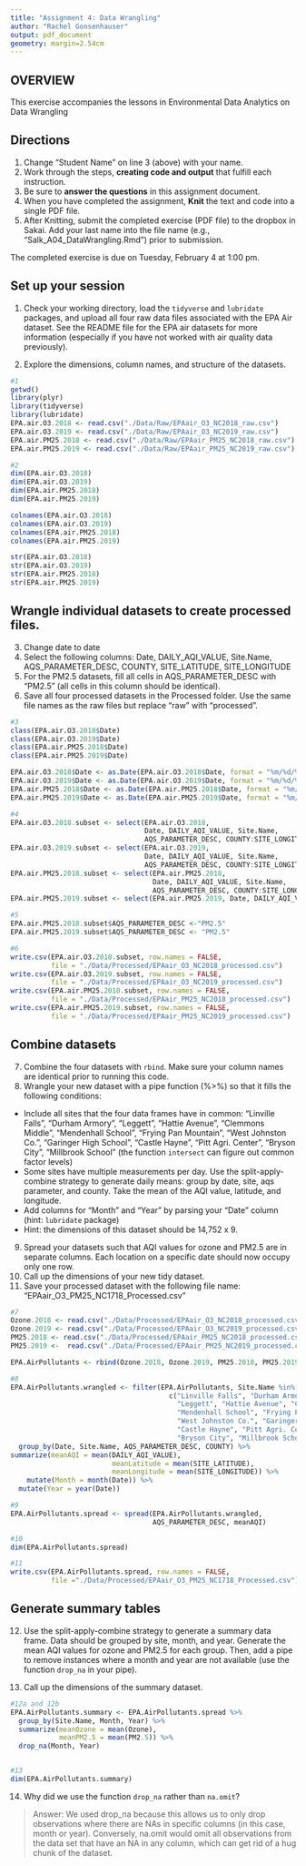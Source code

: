 ```yaml
---
title: "Assignment 4: Data Wrangling"
author: "Rachel Gonsenhauser"
output: pdf_document
geometry: margin=2.54cm
---
```


## OVERVIEW

This exercise accompanies the lessons in Environmental Data Analytics on Data Wrangling 

## Directions
1. Change "Student Name" on line 3 (above) with your name.
3. Work through the steps, **creating code and output** that fulfill each instruction.
4. Be sure to **answer the questions** in this assignment document.
6. When you have completed the assignment, **Knit** the text and code into a single PDF file.
8. After Knitting, submit the completed exercise (PDF file) to the dropbox in Sakai. Add your last name into the file name (e.g., "Salk_A04_DataWrangling.Rmd") prior to submission.

The completed exercise is due on Tuesday, February 4 at 1:00 pm.

## Set up your session 
1. Check your working directory, load the `tidyverse` and `lubridate` packages, and upload all four raw data files associated with the EPA Air dataset. See the README file for the EPA air datasets for more information (especially if you have not worked with air quality data previously). 

2. Explore the dimensions, column names, and structure of the datasets. 

```r
#1
getwd()
library(plyr)
library(tidyverse)
library(lubridate)
EPA.air.O3.2018 <- read.csv("./Data/Raw/EPAair_O3_NC2018_raw.csv")
EPA.air.O3.2019 <- read.csv("./Data/Raw/EPAair_O3_NC2019_raw.csv")
EPA.air.PM25.2018 <- read.csv("./Data/Raw/EPAair_PM25_NC2018_raw.csv")
EPA.air.PM25.2019 <- read.csv("./Data/Raw/EPAair_PM25_NC2019_raw.csv")

#2
dim(EPA.air.O3.2018)
dim(EPA.air.O3.2019)
dim(EPA.air.PM25.2018)
dim(EPA.air.PM25.2019)

colnames(EPA.air.O3.2018)
colnames(EPA.air.O3.2019)
colnames(EPA.air.PM25.2018)
colnames(EPA.air.PM25.2019)

str(EPA.air.O3.2018)
str(EPA.air.O3.2019)
str(EPA.air.PM25.2018)
str(EPA.air.PM25.2019)

```

## Wrangle individual datasets to create processed files.
3. Change date to date
4. Select the following columns: Date, DAILY_AQI_VALUE, Site.Name, AQS_PARAMETER_DESC, COUNTY, SITE_LATITUDE, SITE_LONGITUDE
5. For the PM2.5 datasets, fill all cells in AQS_PARAMETER_DESC with "PM2.5" (all cells in this column should be identical).
6. Save all four processed datasets in the Processed folder. Use the same file names as the raw files but replace "raw" with "processed".

```r
#3
class(EPA.air.O3.2018$Date)
class(EPA.air.O3.2019$Date)
class(EPA.air.PM25.2018$Date)
class(EPA.air.PM25.2019$Date)

EPA.air.O3.2018$Date <- as.Date(EPA.air.O3.2018$Date, format = "%m/%d/%Y")
EPA.air.O3.2019$Date <- as.Date(EPA.air.O3.2019$Date, format = "%m/%d/%Y")
EPA.air.PM25.2018$Date <- as.Date(EPA.air.PM25.2018$Date, format = "%m/%d/%Y")
EPA.air.PM25.2019$Date <- as.Date(EPA.air.PM25.2019$Date, format = "%m/%d/%Y")

#4
EPA.air.O3.2018.subset <- select(EPA.air.O3.2018, 
                                 Date, DAILY_AQI_VALUE, Site.Name, 
                                 AQS_PARAMETER_DESC, COUNTY:SITE_LONGITUDE)
EPA.air.O3.2019.subset <- select(EPA.air.O3.2019, 
                                 Date, DAILY_AQI_VALUE, Site.Name, 
                                 AQS_PARAMETER_DESC, COUNTY:SITE_LONGITUDE)
EPA.air.PM25.2018.subset <- select(EPA.air.PM25.2018, 
                                   Date, DAILY_AQI_VALUE, Site.Name, 
                                   AQS_PARAMETER_DESC, COUNTY:SITE_LONGITUDE)
EPA.air.PM25.2019.subset <- select(EPA.air.PM25.2019, Date, DAILY_AQI_VALUE, Site.Name, AQS_PARAMETER_DESC, COUNTY:SITE_LONGITUDE)

#5
EPA.air.PM25.2018.subset$AQS_PARAMETER_DESC <-"PM2.5"
EPA.air.PM25.2019.subset$AQS_PARAMETER_DESC <- "PM2.5"

#6
write.csv(EPA.air.O3.2018.subset, row.names = FALSE, 
          file = "./Data/Processed/EPAair_O3_NC2018_processed.csv")
write.csv(EPA.air.O3.2019.subset, row.names = FALSE,
          file = "./Data/Processed/EPAair_O3_NC2019_processed.csv")
write.csv(EPA.air.PM25.2018.subset, row.names = FALSE,
          file = "./Data/Processed/EPAair_PM25_NC2018_processed.csv")
write.csv(EPA.air.PM25.2019.subset, row.names = FALSE,
          file = "./Data/Processed/EPAair_PM25_NC2019_processed.csv")

```


## Combine datasets
7. Combine the four datasets with `rbind`. Make sure your column names are identical prior to running this code. 
8. Wrangle your new dataset with a pipe function (%>%) so that it fills the following conditions: 

* Include all sites that the four data frames have in common: "Linville Falls", "Durham Armory", "Leggett", "Hattie Avenue", "Clemmons Middle", "Mendenhall School", "Frying Pan Mountain", "West Johnston Co.", "Garinger High School", "Castle Hayne", "Pitt Agri. Center", "Bryson City", "Millbrook School" (the function `intersect` can figure out common factor levels)
* Some sites have multiple measurements per day. Use the split-apply-combine strategy to generate daily means: group by date, site, aqs parameter, and county. Take the mean of the AQI value, latitude, and longitude.
* Add columns for "Month" and "Year" by parsing your "Date" column (hint: `lubridate` package)
* Hint: the dimensions of this dataset should be 14,752 x 9.

9. Spread your datasets such that AQI values for ozone and PM2.5 are in separate columns. Each location on a specific date should now occupy only one row.
10. Call up the dimensions of your new tidy dataset.
11. Save your processed dataset with the following file name: "EPAair_O3_PM25_NC1718_Processed.csv"

```r
#7
Ozone.2018 <- read.csv("./Data/Processed/EPAair_O3_NC2018_processed.csv")
Ozone.2019 <- read.csv("./Data/Processed/EPAair_O3_NC2019_processed.csv")
PM25.2018 <- read.csv("./Data/Processed/EPAair_PM25_NC2018_processed.csv")
PM25.2019 <-  read.csv("./Data/Processed/EPAair_PM25_NC2019_processed.csv")

EPA.AirPollutants <- rbind(Ozone.2018, Ozone.2019, PM25.2018, PM25.2019)

#8
EPA.AirPollutants.wrangled <- filter(EPA.AirPollutants, Site.Name %in% 
                                       c("Linville Falls", "Durham Armory", 
                                         "Leggett", "Hattie Avenue", "Clemmons Middle",
                                         "Mendenhall School", "Frying Pan Mountain", 
                                         "West Johnston Co.", "Garinger High School",
                                         "Castle Hayne", "Pitt Agri. Center", 
                                         "Bryson City", "Millbrook School")) %>%
  group_by(Date, Site.Name, AQS_PARAMETER_DESC, COUNTY) %>%
summarize(meanAQI = mean(DAILY_AQI_VALUE),
                         meanLatitude = mean(SITE_LATITUDE),
                         meanLongitude = mean(SITE_LONGITUDE)) %>%
    mutate(Month = month(Date)) %>%
  mutate(Year = year(Date))

#9
EPA.AirPollutants.spread <- spread(EPA.AirPollutants.wrangled, 
                                   AQS_PARAMETER_DESC, meanAQI)

#10
dim(EPA.AirPollutants.spread)

#11
write.csv(EPA.AirPollutants.spread, row.names = FALSE, 
          file ="./Data/Processed/EPAair_O3_PM25_NC1718_Processed.csv")

```


## Generate summary tables
12. Use the split-apply-combine strategy to generate a summary data frame. Data should be grouped by site, month, and year. Generate the mean AQI values for ozone and PM2.5 for each group. Then, add a pipe to remove instances where a month and year are not available (use the function `drop_na` in your pipe). 

13. Call up the dimensions of the summary dataset.

```r
#12a and 12b
EPA.AirPollutants.summary <- EPA.AirPollutants.spread %>%
  group_by(Site.Name, Month, Year) %>%
  summarize(meanOzone = mean(Ozone),
            meanPM2.5 = mean(PM2.5)) %>%
  drop_na(Month, Year)


#13
dim(EPA.AirPollutants.summary)

```

14. Why did we use the function `drop_na` rather than `na.omit`?

> Answer: We used drop_na because this allows us to only drop observations where there are NAs in specific columns (in this case, month or year). Conversely, na.omit would omit all observations from the data set that have an NA in any column, which can get rid of a hug chunk of the dataset.
